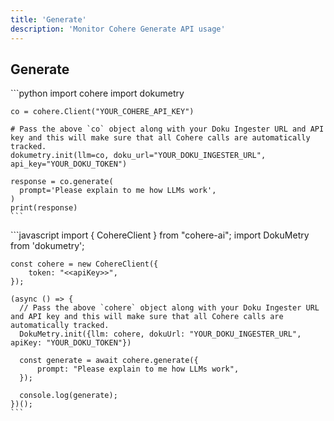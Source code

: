 ```yaml
---
title: 'Generate'
description: 'Monitor Cohere Generate API usage'
---
```


## Generate
<Tabs>
  <Tab title="Python">
    ```python
    import cohere
    import dokumetry

    co = cohere.Client("YOUR_COHERE_API_KEY")

    # Pass the above `co` object along with your Doku Ingester URL and API key and this will make sure that all Cohere calls are automatically tracked.
    dokumetry.init(llm=co, doku_url="YOUR_DOKU_INGESTER_URL", api_key="YOUR_DOKU_TOKEN")

    response = co.generate(
      prompt='Please explain to me how LLMs work',
    )
    print(response)
    ```
  </Tab>
  <Tab title="Javascript">
    ```javascript
    import { CohereClient } from "cohere-ai";
    import DokuMetry from 'dokumetry';

    const cohere = new CohereClient({
        token: "<<apiKey>>",
    });

    (async () => {
      // Pass the above `cohere` object along with your Doku Ingester URL and API key and this will make sure that all Cohere calls are automatically tracked.
      DokuMetry.init({llm: cohere, dokuUrl: "YOUR_DOKU_INGESTER_URL", apiKey: "YOUR_DOKU_TOKEN"})

      const generate = await cohere.generate({
          prompt: "Please explain to me how LLMs work",
      });

      console.log(generate);
    })();
    ```
  </Tab>
</Tabs>
